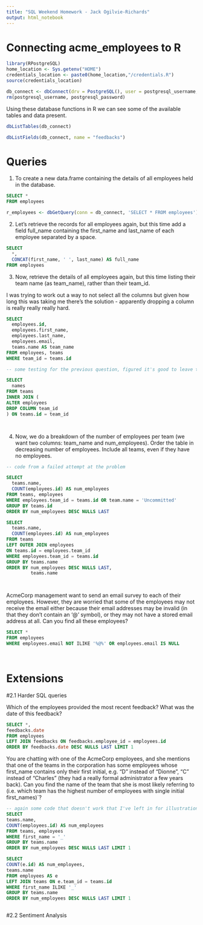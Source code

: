 ```yaml
---
title: "SQL Weekend Homework - Jack Ogilvie-Richards"
output: html_notebook
---
```


# Connecting acme_employees to R

```r
library(RPostgreSQL)
home_location <- Sys.getenv("HOME")
credentials_location <- paste0(home_location,"/credentials.R")
source(credentials_location)

db_connect <- dbConnect(drv = PostgreSQL(), user = postgresql_username, password = postgresql_password, dbname = "acme_employees", host = "localhost")
rm(postgresql_username, postgresql_password)

```

Using these database functions in R we can see some of the available tables and data present. 

```r
dbListTables(db_connect)
```

```r
dbListFields(db_connect, name = "feedbacks")
```

# Queries

1. To create a new data.frame containing the details of all employees held in the database.

```sql

SELECT *
FROM employees

```

```r
r_employees <- dbGetQuery(conn = db_connect, 'SELECT * FROM employees')
```



2. Let's retrieve the records for all employees again, but this time add a field full_name containing the first_name and last_name of each employee separated by a space.


```sql

SELECT 
  *,
  CONCAT(first_name, ' ', last_name) AS full_name
FROM employees 

```

3. Now, retrieve the details of all employees again, but this time listing their team name (as team_name), rather than their team_id. 

I was trying to work out a way to not select all the columns but given how long this was taking me there's the solution - apparently dropping a column is really really really hard. 


```sql

SELECT 
  employees.id,
  employees.first_name,
  employees.last_name,
  employees.email,
  teams.name AS team_name
FROM employees, teams
WHERE team_id = teams.id

```


```sql
-- some testing for the previous question, figured it's good to leave this stuff in if you happen to read through

SELECT 
  names
FROM teams
INNER JOIN (
ALTER employees 
DROP COLUMN team_id
) ON teams.id = team_id




```


4. Now, we do a breakdown of the number of employees per team (we want two columns: team_name and num_employees). Order the table in decreasing number of employees. Include all teams, even if they have no employees.

```sql
-- code from a failed attempt at the problem

SELECT 
  teams.name,
  COUNT(employees.id) AS num_employees
FROM teams, employees
WHERE employees.team_id = teams.id OR team.name = 'Uncommitted'
GROUP BY teams.id
ORDER BY num_employees DESC NULLS LAST

```


```sql

SELECT 
  teams.name, 
  COUNT(employees.id) AS num_employees
FROM teams
LEFT OUTER JOIN employees
ON teams.id = employees.team_id
WHERE employees.team_id = teams.id
GROUP BY teams.name
ORDER BY num_employees DESC NULLS LAST,
         teams.name




```


AcmeCorp management want to send an email survey to each of their employees. However, they are worried that some of the employees may not receive the email either because their email addresses may be invalid (in that they don’t contain an ‘@’ symbol), or they may not have a stored email address at all. Can you find all these employees?


```sql

SELECT *
FROM employees
WHERE employees.email NOT ILIKE '%@%' OR employees.email IS NULL




```


# Extensions


#2.1 Harder SQL queries


Which of the employees provided the most recent feedback? What was the date of this feedback?


```sql

SELECT *, 
feedbacks.date
FROM employees
LEFT JOIN feedbacks ON feedbacks.employee_id = employees.id
ORDER BY feedbacks.date DESC NULLS LAST LIMIT 1


```


You are chatting with one of the AcmeCorp employees, and she mentions that one of the teams in the corporation has some employees whose first_name contains only their first initial, e.g. “D” instead of “Dionne”, “C” instead of “Charles” (they had a really formal administrator a few years back). Can you find the name of the team that she is most likely referring to (i.e. which team has the highest number of employees with single initial first_names)`?


```sql
-- again some code that doesn't work that I've left in for illustration
SELECT 
teams.name,
COUNT(employees.id) AS num_employees
FROM teams, employees
WHERE first_name = '_'
GROUP BY teams.name
ORDER BY num_employees DESC NULLS LAST LIMIT 1


```


```sql

SELECT
COUNT(e.id) AS num_employees,
teams.name
FROM employees AS e
LEFT JOIN teams ON e.team_id = teams.id
WHERE first_name ILIKE '_'
GROUP BY teams.name
ORDER BY num_employees DESC NULLS LAST LIMIT 1


```


```sql



```



#2.2 Sentiment Analysis

```sql
```
```sql
```
```sql
```



















